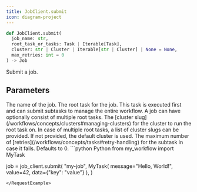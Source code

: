 ```yaml
---
title: JobClient.submit
icon: diagram-project
---
```


```python
def JobClient.submit(
  job_name: str,
  root_task_or_tasks: Task | Iterable[Task],
  cluster: str | Cluster | Iterable[str | Cluster] | None = None,
  max_retries: int = 0
) -> Job
```

Submit a job.

## Parameters

<ParamField path="job_name" type="str">
  The name of the job.
</ParamField>

<ParamField path="root_task_or_tasks" type="Task">
  The root task for the job. This task is executed first and can submit subtasks to manage the entire workflow. A job can have optionally consist of multiple root tasks.
</ParamField>

<ParamField path="cluster" type="str | Cluster | Iterable[str | Cluster] | None">
  The [cluster slug](/workflows/concepts/clusters#managing-clusters) for the cluster to run the root task on. In case of multiple root tasks, a list of cluster slugs can be provided.
  If not provided, the default cluster is used.
</ParamField>

<ParamField path="max_retries" type="int">
  The maximum number of [retries](/workflows/concepts/tasks#retry-handling) for the subtask in case it fails. Defaults to 0.
</ParamField>

<RequestExample>
```python Python
from my_workflow import MyTask

job = job_client.submit(
    "my-job",
    MyTask(
      message="Hello, World!", 
      value=42,
      data={"key": "value"}
    ),
)
```
</RequestExample>
